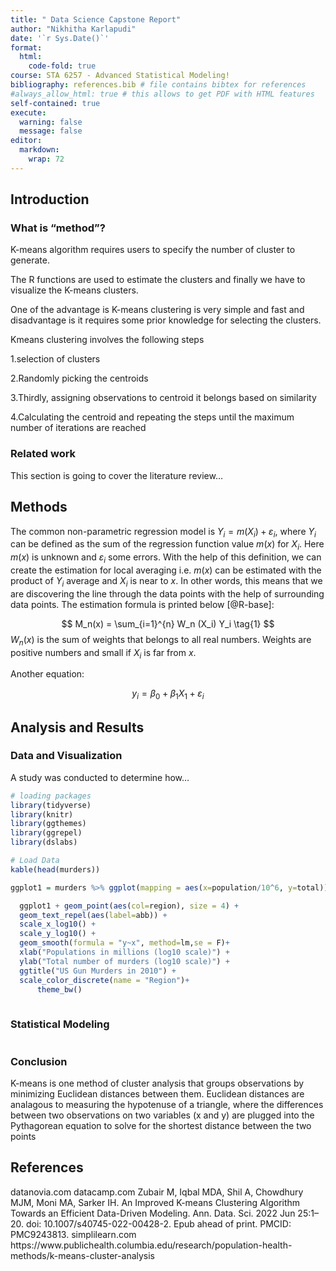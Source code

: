 ```yaml
---
title: " Data Science Capstone Report"
author: "Nikhitha Karlapudi"
date: '`r Sys.Date()`'
format:
  html:
    code-fold: true
course: STA 6257 - Advanced Statistical Modeling!
bibliography: references.bib # file contains bibtex for references
#always_allow_html: true # this allows to get PDF with HTML features
self-contained: true
execute: 
  warning: false
  message: false
editor: 
  markdown: 
    wrap: 72
---
```


## Introduction

### What is "method"?

K-means algorithm requires users to specify the number of cluster to generate.

The R functions are used to estimate the clusters and finally we have to visualize the K-means clusters.

One of the advantage is K-means clustering is very simple and fast and disadvantage is it requires some prior knowledge for selecting the clusters.

Kmeans clustering involves the following steps

1.selection of clusters 

2.Randomly picking the centroids

3.Thirdly, assigning observations to centroid it belongs based on similarity

4.Calculating the centroid and repeating the steps until the maximum number of iterations are reached 

### Related work

This section is going to cover the literature review...

## Methods

The common non-parametric regression model is
$Y_i = m(X_i) + \varepsilon_i$, where $Y_i$ can be defined as the sum of
the regression function value $m(x)$ for $X_i$. Here $m(x)$ is unknown
and $\varepsilon_i$ some errors. With the help of this definition, we
can create the estimation for local averaging i.e. $m(x)$ can be
estimated with the product of $Y_i$ average and $X_i$ is near to $x$. In
other words, this means that we are discovering the line through the
data points with the help of surrounding data points. The estimation
formula is printed below [@R-base]:

$$
M_n(x) = \sum_{i=1}^{n} W_n (X_i) Y_i  \tag{1}
$$ $W_n(x)$ is the sum of weights that belongs to all real numbers.
Weights are positive numbers and small if $X_i$ is far from $x$.

Another equation:

$$
y_i = \beta_0 + \beta_1 X_1 +\varepsilon_i
$$

## Analysis and Results

### Data and Visualization

A study was conducted to determine how...

```r
# loading packages 
library(tidyverse)
library(knitr)
library(ggthemes)
library(ggrepel)
library(dslabs)
```

```r
# Load Data
kable(head(murders))

ggplot1 = murders %>% ggplot(mapping = aes(x=population/10^6, y=total)) 

  ggplot1 + geom_point(aes(col=region), size = 4) +
  geom_text_repel(aes(label=abb)) +
  scale_x_log10() +
  scale_y_log10() +
  geom_smooth(formula = "y~x", method=lm,se = F)+
  xlab("Populations in millions (log10 scale)") + 
  ylab("Total number of murders (log10 scale)") +
  ggtitle("US Gun Murders in 2010") +
  scale_color_discrete(name = "Region")+
      theme_bw()
  

```

### Statistical Modeling

```r

```

### Conclusion
K-means is one method of cluster analysis that groups observations by minimizing Euclidean distances between them. Euclidean distances are analagous to measuring the hypotenuse of a triangle, where the differences between two observations on two variables (x and y) are plugged into the Pythagorean equation to solve for the shortest distance between the two points

## References
 datanovia.com
 datacamp.com
 Zubair M, Iqbal MDA, Shil A, Chowdhury MJM, Moni MA, Sarker IH. An Improved K-means Clustering Algorithm Towards an Efficient Data-Driven Modeling. Ann. Data. Sci. 2022 Jun 25:1–20. doi: 10.1007/s40745-022-00428-2. Epub ahead of print. PMCID: PMC9243813.
 simplilearn.com
 https://www.publichealth.columbia.edu/research/population-health-methods/k-means-cluster-analysis
